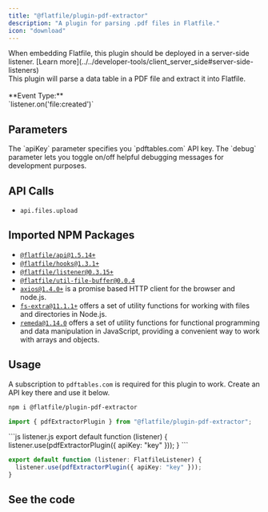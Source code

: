 ```yaml
---
title: "@flatfile/plugin-pdf-extractor"
description: "A plugin for parsing .pdf files in Flatfile."
icon: "download"
---
```


<Warning>
  When embedding Flatfile, this plugin should be deployed in a server-side
  listener. [Learn
  more](../../developer-tools/client_server_side#server-side-listeners)
</Warning>

<CardGroup cols={1}>
  <Card
    title="@flatfile/plugin-pdf-extractor"
    href="https://github.com/FlatFilers/flatfile-plugins/tree/main/plugins/pdf-extractor"
    icon="github"
  >
    <br />
    This plugin will parse a data table in a PDF file and extract it into Flatfile.
    <br />
    <br />
    **Event Type:**
    <br />
    `listener.on('file:created')`
  </Card>
</CardGroup>

## Parameters

<ParamField path="opt.apiKey" type="string" required>
  The `apiKey` parameter specifies you `pdftables.com` API key.
</ParamField>

<ParamField path="opt.debug" type="boolean">
  The `debug` parameter lets you toggle on/off helpful debugging messages for
  development purposes.
</ParamField>

## API Calls

- `api.files.upload`

## Imported NPM Packages

- [`@flatfile/api@1.5.14+`](https://www.npmjs.com/package/@flatfile/api)
- [`@flatfile/hooks@1.3.1+`](https://www.npmjs.com/package/@flatfile/hooks)
- [`@flatfile/listener@0.3.15+`](https://www.npmjs.com/package/@flatfile/listener)
- [`@flatfile/util-file-buffer@0.0.4`](../utils/file-buffer)
- [`axios@1.4.0+`](https://www.npmjs.com/package/axios) is a promise based HTTP client for the browser and node.js.
- [`fs-extra@11.1.1+`](https://www.npmjs.com/package/fs-extra) offers a set of utility functions for working with files and directories in Node.js.
- [`remeda@1.14.0`](https://www.npmjs.com/package/remeda) offers a set of utility functions for functional programming and data manipulation in JavaScript, providing a convenient way to work with arrays and objects.

## Usage

A subscription to `pdftables.com` is required for this plugin to work. Create an API key there and use it below.

```bash install
npm i @flatfile/plugin-pdf-extractor
```

```ts import
import { pdfExtractorPlugin } from "@flatfile/plugin-pdf-extractor";
```

<CodeGroup>
```js listener.js
export default function (listener) {
  listener.use(pdfExtractorPlugin({ apiKey: "key" }));
}
```

```ts listener.ts
export default function (listener: FlatfileListener) {
  listener.use(pdfExtractorPlugin({ apiKey: "key" }));
}
```

</CodeGroup>

## See the code

<CardGroup cols={2}>
  <Card
    title="@flatfile/plugin-pdf-extractor"
    href="https://github.com/FlatFilers/flatfile-plugins/tree/main/plugins/pdf-extractor"
    icon="github"
  ></Card>
</CardGroup>
